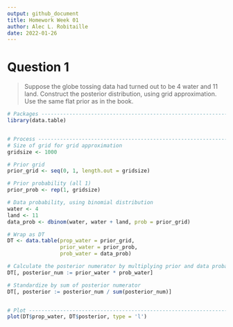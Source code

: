 ```yaml
---
output: github_document
title: Homework Week 01
author: Alec L. Robitaille
date: 2022-01-26
---
```






# Question 1

> Suppose the globe tossing data had turned out to be 4 water and 11 land.
Construct the posterior distribution, using grid approximation. Use the same
flat prior as in the book.


```r
# Packages --------------------------------------------------------------------
library(data.table)


# Process ---------------------------------------------------------------------
# Size of grid for grid approximation
gridsize <- 1000

# Prior grid
prior_grid <- seq(0, 1, length.out = gridsize)

# Prior probability (all 1)
prior_prob <- rep(1, gridsize)

# Data probability, using binomial distribution
water <- 4
land <- 11
data_prob <- dbinom(water, water + land, prob = prior_grid)

# Wrap as DT
DT <- data.table(prop_water = prior_grid,
                 prior_water = prior_prob,
                 prob_water = data_prob)

# Calculate the posterior numerator by multiplying prior and data probability
DT[, posterior_num := prior_water * prob_water]

# Standardize by sum of posterior numerator
DT[, posterior := posterior_num / sum(posterior_num)]


# Plot -------------------------------------------------------------------------
plot(DT$prop_water, DT$posterior, type = 'l')
```


